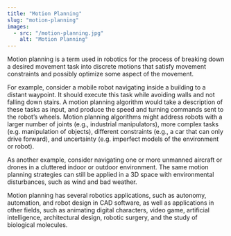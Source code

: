 ```yaml
---
title: "Motion Planning"
slug: "motion-planning"
images:
  - src: "/motion-planning.jpg"
    alt: "Motion Planning"
---
```


Motion planning is a term used in robotics for the process of breaking down a desired movement task into discrete motions that satisfy movement constraints and possibly optimize some aspect of the movement.

For example, consider a mobile robot navigating inside a building to a distant waypoint. It should execute this task while avoiding walls and not falling down stairs. A motion planning algorithm would take a description of these tasks as input, and produce the speed and turning commands sent to the robot’s wheels. Motion planning algorithms might address robots with a larger number of joints (e.g., industrial manipulators), more complex tasks (e.g. manipulation of objects), different constraints (e.g., a car that can only drive forward), and uncertainty (e.g. imperfect models of the environment or robot).

As another example, consider navigating one or more unmanned aircraft or drones in a cluttered indoor or outdoor environment. The same motion planning strategies can still be applied in a 3D space with environmental disturbances, such as wind and bad weather.

Motion planning has several robotics applications, such as autonomy, automation, and robot design in CAD software, as well as applications in other fields, such as animating digital characters, video game, artificial intelligence, architectural design, robotic surgery, and the study of biological molecules.

